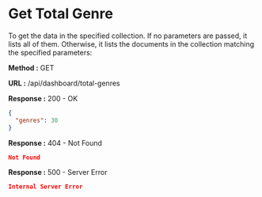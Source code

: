 
# Get Total Genre

To get the data in the specified collection. If no parameters are passed, it lists all of them.
Otherwise, it lists the documents in the collection matching the specified parameters:

**Method :** <Badge variant="success">GET</Badge>

**URL :** <Badge variant="dark">/api/dashboard/total-genres</Badge>

**Response :** <BadgeOutline variant="success">200 - OK</BadgeOutline>

```json
{
  "genres": 30
}
```

**Response :** <BadgeOutline variant="warning">404 - Not Found</BadgeOutline>

```json
Not Found
```

**Response :** <BadgeOutline variant="danger">500 - Server Error</BadgeOutline>

```json
Internal Server Error
```
